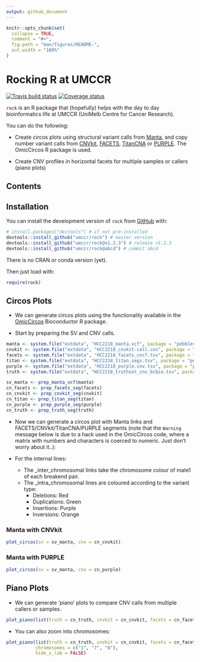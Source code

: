 ```yaml
---
output: github_document
---
```


```r
knitr::opts_chunk$set(
  collapse = TRUE,
  comment = "#>",
  fig.path = "man/figures/README-",
  out.width = "100%"
)
```

Rocking R at UMCCR
==================

[![Travis build status](https://travis-ci.org/umccr/rock.svg?branch=master)](https://travis-ci.org/umccr/rock)
[![Coverage status](https://codecov.io/gh/umccr/rock/branch/master/graph/badge.svg)](https://codecov.io/github/umccr/rock?branch=master)

`rock` is an R package that (hopefully) helps with the day to day bioinformatics
life at UMCCR (UniMelb Centre for Cancer Research).

You can do the following:

* Create circos plots using structural variant calls from
  [Manta](https://github.com/Illumina/manta),
  and copy number variant calls from
  [CNVkit](https://github.com/etal/cnvkit),
  [FACETS](https://github.com/mskcc/facets),
  [TitanCNA](https://github.com/gavinha/TitanCNA) or
  [PURPLE](https://github.com/hartwigmedical/hmftools/tree/master/purity-ploidy-estimator).
  The OmicCircos R package is used.

* Create CNV profiles in horizontal facets for multiple samples or callers (piano plots)

## Contents

## Installation

You can install the development version of `rock` from [GitHub](https://github.com/umccr/rock) with:

```r
# install.packages("devtools") # if not pre-installed
devtools::install_github("umccr/rock") # master version
devtools::install_github("umccr/rock@v1.2.3") # release v1.2.3
devtools::install_github("umccr/rock@abcd") # commit abcd
```

There is no CRAN or conda version (yet).

Then just load with:

```r
require(rock)
```


## Circos Plots

* We can generate circos plots using the functionality available in the
  [OmicCircos](https://bioconductor.org/packages/release/bioc/html/OmicCircos.html)
  Bioconductor R package.

* Start by preparing the SV and CNV calls.

```r
manta <- system.file("extdata", "HCC2218_manta.vcf", package = "pebbles")
cnvkit <- system.file("extdata", "HCC2218_cnvkit-call.cns", package = "pebbles")
facets <- system.file("extdata", "HCC2218_facets_cncf.tsv", package = "pebbles")
titan <- system.file("extdata", "HCC2218_titan.segs.tsv", package = "pebbles")
purple <- system.file("extdata", "HCC2218_purple.cnv.tsv", package = "pebbles")
truth <- system.file("extdata", "HCC2218_truthset_cnv_bcbio.tsv", package = "pebbles")

sv_manta <- prep_manta_vcf(manta)
cn_facets <- prep_facets_seg(facets)
cn_cnvkit <- prep_cnvkit_seg(cnvkit)
cn_titan <- prep_titan_seg(titan)
cn_purple <- prep_purple_seg(purple)
cn_truth <- prep_truth_seg(truth)
```

* Now we can generate a circos plot with Manta links and FACETS/CNVkit/TitanCNA/PURPLE segments
  (note that the `Warning` message below is due to a hack used in the OmicCircos
  code, where a matrix with numbers and characters is coerced to numeric.
  Just don't worry about it..):

* For the internal lines:
    - The _inter_chromosomal links take the chromosome colour of mate1 of each breakend pair.
    - The _intra_chromosomal lines are coloured according to the variant type:
        - Deletions: Red
        - Duplications: Green
        - Insertions: Purple
        - Inversions: Orange


### Manta with CNVkit

```r
plot_circos(sv = sv_manta, cnv = cn_cnvkit)
```

### Manta with PURPLE

```r
plot_circos(sv = sv_manta, cnv = cn_purple)
```

## Piano Plots

* We can generate 'piano' plots to compare CNV calls from multiple
  callers or samples.
  
```r
plot_piano(list(truth = cn_truth, cnvkit = cn_cnvkit, facets = cn_facets, purple = cn_purple, titan = cn_titan))
```
  
* You can also zoom into chromosomes:

```r
plot_piano(list(truth = cn_truth, cnvkit = cn_cnvkit, facets = cn_facets, purple = cn_purple, titan = cn_titan),
           chromosomes = c("1", "7", "8"),
           hide_x_lab = FALSE)
```

  
